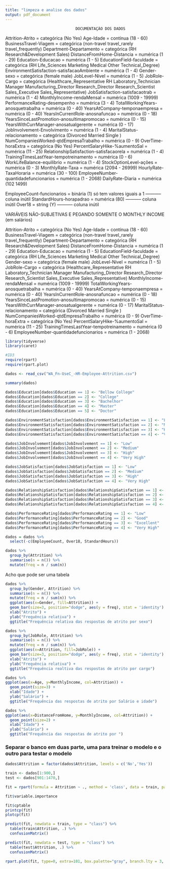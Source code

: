 ```yaml
---
title: "limpeza e analise dos dados"
output: pdf_document
---
```


##########################################################################################################
                                   DOCUMENTAÇÃO DOS DADOS
##########################################################################################################

  Attrition-Atrito = categórica (No Yes)
  Age-Idade = contínua (18 - 60)
  BusinessTravel-Viagem = categórica (non-travel travel_rarely travel_frequently)
  Department-Departamento = categórica (RH Research&Development Sales)
  DistanceFromHome-Distancia = numérica (1 - 29)
  Education-Educacao = numérica (1 - 5)
  EducationField-faculdade = categórica (RH Life_Sciences Marketing Medical Other Technical_Degree)
  EnvironmentSatisfaction-satisfacaoAmbiente = numérica (1 - 4)
  Gender-sexo = categórica (female male)
  JobLevel-Nivel = numérica (1 - 5)
  JobRole-Cargo = categórica (Healthcare_Representative RH Laboratory_Technician Manager Manufacturing_Director Research_Director Research_Scientist Sales_Executive Sales_Representative)
  JobSatisfaction-satisfacaotrab = numérica (1 - 4)
  MonthlyIncome-rendaMensal = numérica (1009 - 19999)
  PerformanceRating-desempenho = numérica (3 - 4)
  TotalWorkingYears-anosquetrabalha = numérica (0 - 40)
  YearsAtCompany-temponaempresa = numérica (0 - 40)
  YearsInCurrentRole-anosnafuncao = numérica (0 - 18)
  YearsSinceLastPromotion-anosultimapromocao = numérica (0 - 15)
  YearsWithCurrManager-anosatualgerente = numérica (0 - 17)
  JobInvolvement-Envolvimento = numérica (1 - 4)
  MaritalStatus-relacionamento = categórica (Divorced Married Single )
  NumCompaniesWorked-qtdEmpresaTrabalho = numérica (0 - 9)
  OverTime-horaExtra = categórica (No Yes)
  PercentSalaryHike-%aumentoSal = numérica (11 - 25)
  RelationshipSatisfaction-satisfacaorela = numérica (1 - 4)
  TrainingTimesLastYear-tempotreinamento = numérica (0 - 6)
  WorkLifeBalance-equilibrio = numérica (1 - 4)
	StockOptionLevel-ações = numérica (0 - 3)
	MonthlyRate-Taxa = numérica (2094 - 26999)
	HourlyRate-TaxaHoraria = numérica (30 - 100)
	EmployeeNumber-quantidadefuncionarios = numérica (1 - 2068)
	DailyRate-Diaria = numérica (102 1499)
  
  EmployeeCount-funcionarios = binária (1) só tem valores iguais a 1 ----------- coluna inútil
  StandardHours-horapadrao = numérica (80) ----------- coluna inútil
  Over18 = string (Y) ----------- coluna inútil
  
##########################################################################################################

##########################################################################################################

VARIÁVEIS NÃO-SUBJETIVAS E PEGANDO SOMENTE O MONTHLY INCOME (em salários)

##########################################################################################################

  Attrition-Atrito = categórica (No Yes)
  Age-Idade = contínua (18 - 60)
  BusinessTravel-Viagem = categórica (non-travel travel_rarely travel_frequently)
  Department-Departamento = categórica (RH Research&Development Sales)
  DistanceFromHome-Distancia = numérica (1 - 29)
  Education-Educacao = numérica (1 - 5)
  EducationField-faculdade = categórica (RH Life_Sciences Marketing Medical Other Technical_Degree)
  Gender-sexo = categórica (female male)
  JobLevel-Nivel = numérica (1 - 5)
  JobRole-Cargo = categórica (Healthcare_Representative RH Laboratory_Technician Manager Manufacturing_Director Research_Director Research_Scientist Sales_Executive Sales_Representative)
  MonthlyIncome-rendaMensal = numérica (1009 - 19999)
  TotalWorkingYears-anosquetrabalha = numérica (0 - 40)
  YearsAtCompany-temponaempresa = numérica (0 - 40)
  YearsInCurrentRole-anosnafuncao = numérica (0 - 18)
  YearsSinceLastPromotion-anosultimapromocao = numérica (0 - 15)
  YearsWithCurrManager-anosatualgerente = numérica (0 - 17)
  MaritalStatus-relacionamento = categórica (Divorced Married Single )
  NumCompaniesWorked-qtdEmpresaTrabalho = numérica (0 - 9)
  OverTime-horaExtra = categórica (No Yes)
  PercentSalaryHike-%aumentoSal = numérica (11 - 25)
  TrainingTimesLastYear-tempotreinamento = numérica (0 - 6)
  EmployeeNumber-quantidadefuncionarios = numérica (1 - 2068)


```r
library(tidyverse)
library(caret)

#ID3
require(rpart)
require(rpart.plot)
```

```r
dados <- read_csv("WA_Fn-UseC_-HR-Employee-Attrition.csv")
```

```r
summary(dados)

dados$Education[dados$Education == 1] <- "Bellow College"
dados$Education[dados$Education == 2] <- "College"
dados$Education[dados$Education == 3] <- "Bachelhor"
dados$Education[dados$Education == 4] <- "Master"
dados$Education[dados$Education == 5] <- "Doctor"

dados$EnvironmentSatisfaction[dados$EnvironmentSatisfaction == 1] <- "Low"
dados$EnvironmentSatisfaction[dados$EnvironmentSatisfaction == 2] <- "Medium"
dados$EnvironmentSatisfaction[dados$EnvironmentSatisfaction == 3] <- "High"
dados$EnvironmentSatisfaction[dados$EnvironmentSatisfaction == 4] <- "Very High"

dados$JobInvolvement[dados$JobInvolvement == 1] <- "Low"
dados$JobInvolvement[dados$JobInvolvement == 2] <- "Medium"
dados$JobInvolvement[dados$JobInvolvement == 3] <- "High"
dados$JobInvolvement[dados$JobInvolvement == 4] <- "Very High"

dados$JobSatisfaction[dados$JobSatisfaction == 1] <- "Low"
dados$JobSatisfaction[dados$JobSatisfaction == 2] <- "Medium"
dados$JobSatisfaction[dados$JobSatisfaction == 3] <- "High"
dados$JobSatisfaction[dados$JobSatisfaction == 4] <- "Very High"

dados$RelationshipSatisfaction[dados$RelationshipSatisfaction == 1] <- "Low"
dados$RelationshipSatisfaction[dados$RelationshipSatisfaction == 2] <- "Medium"
dados$RelationshipSatisfaction[dados$RelationshipSatisfaction == 3] <- "High"
dados$RelationshipSatisfaction[dados$RelationshipSatisfaction == 4] <- "Very High"

dados$PerformanceRating[dados$PerformanceRating == 1] <- "Low"
dados$PerformanceRating[dados$PerformanceRating == 2] <- "Good"
dados$PerformanceRating[dados$PerformanceRating == 3] <- "Excellent"
dados$PerformanceRating[dados$PerformanceRating == 4] <- "Very High"
```

```r
dados = dados %>%
  select(-c(EmployeeCount, Over18, StandardHours))

```

```r
dados %>%
  group_by(Attrition) %>%
  summarise(n = n()) %>%
  mutate(freq = n / sum(n)) 
```

Acho que pode ser uma tabela
```r
dados %>%
  group_by(Gender, Attrition) %>%
  summarise(n = n()) %>%
  mutate(freq = n / sum(n)) %>%
  ggplot(aes(x=Gender, fill=Attrition)) +
  geom_bar(size=3, position="dodge", aes(y = freq), stat = 'identity') +
  xlab("Atrito") +                             
  ylab("Frequência relativa") +                                  
  ggtitle("Frequência relativa das respostas de atrito por sexo")
```

```r
dados %>%
  group_by(JobRole, Attrition) %>%
  summarise(n = n()) %>%
  mutate(freq = n / sum(n)) %>%
  ggplot(aes(x=Attrition, fill=JobRole)) +
  geom_bar(size=3, position="dodge", aes(y = freq), stat = 'identity') +
  xlab("Atrito") +                             
  ylab("Frequência relativa") +                                  
  ggtitle("Frequência realtiva das respostas de atrito por cargo")
```

```r
dados %>%
ggplot(aes(x=Age, y=MonthlyIncome, col=Attrition)) +
  geom_point(size=3) +
  xlab("Idade") +                             
  ylab("Salário") +                                  
  ggtitle("Frequência das respostas de atrito por Salário e idade")
```

```r
dados %>%
ggplot(aes(x=DistanceFromHome, y=MonthlyIncome, col=Attrition)) +
  geom_point(size=2) +
  xlab("Idade") +                             
  ylab("Salário") +                                  
  ggtitle("Frequência das respostas de atrito por ")
```


### Separar o banco em duas parte, uma para treinar o modelo e o outro para testar o modelo

```r
dados$Attrition = factor(dados$Attrition, levels = c('No','Yes'))

train <- dados[1:900,]
test <- dados[901:1470,]

fit = rpart(formula = Attrition ~ ., method = 'class', data = train, parms = list(split = 'information')) #, control = repart.control(minsplit = 1, minbucket = 1, maxdepth = 25)

fit$variable.importance

fit$cptable
printcp(fit)
plotcp(fit)
```


```r
predict(fit, newdata = train, type = "class") %>%
  table(train$Attrition, .) %>%
  confusionMatrix()
```


```r
predict(fit, newdata = test, type = "class") %>%
  table(test$Attrition, .) %>%
  confusionMatrix()
```

```r
rpart.plot(fit, type=0, extra=101, box.palette="gray", branch.lty = 3, shadow.col = "green", nn=TRUE, cex=1)
```
